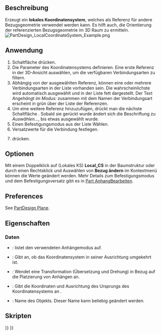 <languages/>

{{Docnav/de
|[[PartDesign_Point/de|Bezugspunkt erstellen]]
|[[PartDesign_Pad/de|Block]]
|[[PartDesign_Workbench/de|PartDesign]]
|IconL=PartDesign_Point.svg
|IconR=PartDesign_Pad.svg
|IconC=Workbench_PartDesign.svg
}}

{{GuiCommand/de
|Name=PartDesign CoordinateSystem
|Name/de=PartDesign Koordinatensystem
|MenuLocation=Part Design → Lokales Koordinatensystem erstellen
|Workbenches=[[PartDesign Workbench/de|PartDesign]]
|Version=0.18
|SeeAlso=[[PartDesign_Point/de|PartDesign Bezugspunkt]], [[PartDesign_Line/de|PartDesign Bezugslinie]], [[PartDesign_Plane/de|PartDesign Bezugsebene]]
}}

<span id="Description"></span>
==Beschreibung==

Erzeugt ein '''lokales Koordinatensystem''', welches als Referenz für andere Bezugsgeometrie verwendet werden kann. Es hilft auch, die Orientierung der referenzierten Bezugsgeometrie im 3D Raum zu ermitteln.
[[File:PartDesign_LocalCoordinateSystem_Example.png|none]]
{{Caption | Lokales Koordinatensystem, das aus dem Ursprung einer Bezugsebene entspring.}}

<span id="Usage"></span>
==Anwendung==

# Schaltfläche {{Button|[[File:PartDesign_CoordinateSystem.svg|16px]] [[PartDesign CoordinateSystem/de|Lokales Koordinatensystem erstellen]]}} drücken.
# Die Parameter des Koordinatensystems definieren. Eine erste Referenz in der 3D-Ansicht auswählen, um die verfügbaren Verbindungsarten zu filtern. 
# Abhängig von der ausgewählten Referenz, können eine oder mehrere Verbindungsarten in der Liste vorhanden sein. Die wahrscheinlichste wird automatisch ausgewählt und in der Liste fett dargestellt. Der Text ''Angehängt im Modus: '' zusammen mit dem Namen der Verbindungsart erscheint in grün über der Liste der Referenzen.
# Um eine weitere Referenz hinzuzufügen, drückt man die nächste Schaltfläche {{Button|Referenz2}}. Sobald sie gerückt wurde ändert sich die Beschriftung zu ''Auswählen...'', bis etwas ausgewählt wurde.
# Einen Befestigungsmodus aus der Liste Wählen.
# Versatzwerte für die Verbindung festlegen.
# {{Button|OK}} drücken.

<span id="Options"></span>
==Optionen==

Mit einem Doppelklick auf (Lokales KS) '''Local_CS''' in der Baumstruktur oder durch einen Rechtsklick und Auswählen von '''Bezug ändern''' im Kontextmenü können die Werte geändert werden. Mehr Details zum Befestigungsmodus und dem Befestigungsversatz gibt es in [[Part_EditAttachment/de|Part AnhangBearbeiten]].

==Preferences==

See [[PartDesign_Plane#Preferences|PartDesign Plane]].

<span id="Properties"></span>
==Eigenschaften==

<span id="Data"></span>
=== Daten ===

* {{PropertyData|MapMode}}: listet den verwendeten Anhängemodus auf.
* {{PropertyData|Attachment Reversed}}: Gibt an, ob das Koordinatensystem in seiner Ausrichtung umgekehrt ist.
* {{PropertyData|Attachment Offset}}: Wendet eine Transformation (Übersetzung und Drehung) in Bezug auf die Platzierung von Anhängen an.
* {{PropertyData|Placement}}: Gibt die Koordinaten und Ausrichtung des Ursprungs des Koordinatensystems an .
* {{PropertyData|Label}}: Name des Objekts. Dieser Name kann beliebig geändert werden.

<span id="Scripting"></span>
==Skripten==

{{Code|code=
lcs = App.activeDocument().addObject( 'PartDesign::CoordinateSystem', 'LCS' )
}}


{{Docnav/de
|[[PartDesign_Point/de|Bezugspunkt erstellen]]
|[[PartDesign_Pad/de|Block]]
|[[PartDesign_Workbench/de|PartDesign]]
|IconL=PartDesign_Point.svg
|IconR=PartDesign_Pad.svg
|IconC=Workbench_PartDesign.svg
}}

{{PartDesign Tools navi{{#translation:}}}}
{{Userdocnavi{{#translation:}}}}